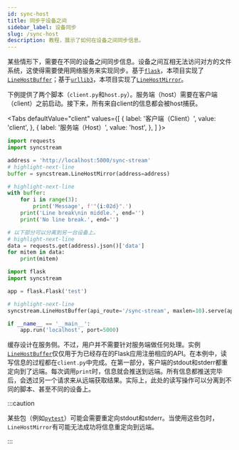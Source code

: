 ```yaml
---
id: sync-host
title: 同步于设备之间
sidebar_label: 设备同步
slug: /sync-host
description: 教程，展示了如何在设备之间同步信息。
---
```




某些情形下，需要在不同的设备之间同步信息。设备之间互相无法访问对方的文件系统，这使得需要使用网络服务来实现同步。基于[`flask`<IconExternalLink/>][doc-flask]，本项目实现了[`LineHostBuffer`](../apis/host/LineHostBuffer.mdx)；基于[`urllib3`<IconExternalLink/>][doc-urllib3]，本项目实现了[`LineHostMirror`](../apis/host/LineHostMirror.mdx)。

下例提供了两个脚本（`client.py`和`host.py`）。服务端（host）需要在客户端（client）之前启动。接下来，所有来自client的信息都会被host捕获。

<Tabs
  defaultValue="client"
  values={[
    { label: '客户端（Client）', value: 'client', },
    { label: '服务端（Host）', value: 'host', },
  ]
}>

<TabItem value="client">

```python showLineNumbers title="client.py"
import requests
import syncstream

address = 'http://localhost:5000/sync-stream'
# highlight-next-line
buffer = syncstream.LineHostMirror(address=address)

# highlight-next-line
with buffer:
    for i in range(3):
        print('Message', f'"{i:02d}".')
    print('Line break\nin middle.', end='')
    print('No line break.', end='')

# 以下部分可以分离到另一台设备上。
# highlight-next-line
data = requests.get(address).json()['data']
for mitem in data:
    print(mitem)
```

</TabItem>

<TabItem value="host">

```python showLineNumbers title="host.py"
import flask
import syncstream

app = flask.Flask('test')

# highlight-next-line
syncstream.LineHostBuffer(api_route='/sync-stream', maxlen=10).serve(app)

if __name__ == '__main__':
    app.run('localhost', port=5000)
```

</TabItem>

</Tabs>

缓存设计在服务侧。不过，用户并不需要针对服务端做任何处理。实例[`LineHostBuffer`](../apis/host/LineHostBuffer.mdx)仅仅用于为已经存在的Flask应用注册相应的API。在本例中，读写信息的过程都在`client.py`中完成。在第一部分，客户端的stdout和stderr都重定向到了远端。每次调用`print`时，信息就会推送到远端。所有信息都推送完毕后，会透过另一个请求来从远端获取结果。实际上，此处的读写操作可以分离到不同的脚本、甚至不同的设备上。

:::caution

某些包（例如[`pytest`<IconExternalLink/>][link-pytest]）可能会需要重定向stdout和stderr。当使用这些包时，`LineHostMirror`有可能无法成功将信息重定向到远端。

:::

[doc-flask]: https://flask.palletsprojects.com/en/ "Flask"
[doc-urllib3]: https://urllib3.readthedocs.io/en/latest/index.html "urllib3"
[link-pytest]: https://www.osgeo.cn/pytest/contents.html "pytest"
